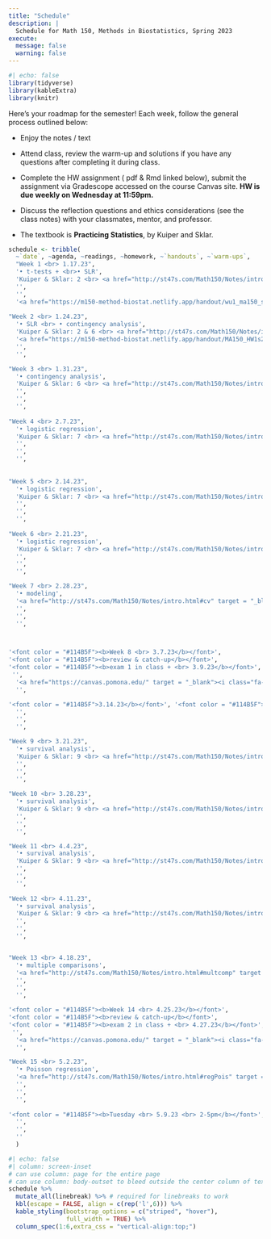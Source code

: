 ```yaml
---
title: "Schedule"
description: |
  Schedule for Math 150, Methods in Biostatistics, Spring 2023
execute: 
  message: false
  warning: false
---
```


```r
#| echo: false
library(tidyverse)
library(kableExtra)
library(knitr)
```

Here's your roadmap for the semester! Each week, follow the general process outlined below:

-   Enjoy the notes / text <i class="fas fa-book-open"></i>

-   Attend class, review the <i class="fas fa-pencil-alt"></i>warm-up and solutions if you have any questions after completing it during class.

-   Complete the HW assignment (<i class="fa-solid fa-file-pdf"></i> pdf & <i class="fa-brands fa-r-project"></i> Rmd linked below), <i class="fa-solid fa-paper-plane"></i> submit the assignment via Gradescope accessed on the course Canvas site.  <b>HW is due weekly on Wednesday at 11:59pm.</b>

-   Discuss the reflection questions <i class="fas fa-lightbulb" target="_blank"></i> and ethics considerations <i class="fas fa-balance-scale"></i> (see the <i class="fas fa-book-open"></i> class notes) with your classmates, mentor, and professor.

-   The textbook is **Practicing Statistics**, by Kuiper and Sklar.


```r
schedule <- tribble(
  ~`date`, ~agenda, ~readings, ~homework, ~`handouts`, ~`warm-ups`,
  "Week 1 <br> 1.17.23", 
  '• t-tests + <br>• SLR',
  'Kuiper & Sklar: 2 <br> <a href="http://st47s.com/Math150/Notes/intro.html#intro" target = "_blank"><i class="fas fa-book-open"></i> introduction</a> <br> <a href="http://st47s.com/Math150/Notes/t-tests-vs-slr.html#ttest" target = "_blank"><i class="fas fa-book-open"></i> t-test</a> <br> <a href="http://st47s.com/Math150/Notes/t-tests-vs-slr.html#tslr" target = "_blank"><i class="fas fa-book-open"></i> t-test as SLR</a>', 
  '',
  '',
  '<a href="https://m150-method-biostat.netlify.app/handout/wu1_ma150_s23.pdf" target = "_blank"><i class="fas fa-pencil-alt"></i> WU 1</a> <br> <a href="https://m150-method-biostat.netlify.app/hw/wu2_ma150_s23.pdf" target = "_blank"><i class="fas fa-pencil-alt"></i> WU 2</a>',
  
"Week 2 <br> 1.24.23", 
  '• SLR <br> • contingency analysis',
  'Kuiper & Sklar: 2 & 6 <br> <a href="http://st47s.com/Math150/Notes/intro.html#slr" target = "_blank"><i class="fas fa-book-open"></i> SLR</a> <br> <a href="http://st47s.com/Math150/Notes/intro.html#fisher" target = "_blank"><i class="fas fa-book-open"></i> Fisher&#39;s Exact Test</a> <br> <a href="http://st47s.com/Math150/Notes/intro.html#catest" target = "_blank"><i class="fas fa-book-open"></i> categorical analysis</a>', 
  '<a href="https://m150-method-biostat.netlify.app/handout/MA150_HW1s23.pdf" target = "_blank"><i class="fa-solid fa-file-pdf"></i> HW1 pdf</a> <br> <a href="https://m150-method-biostat.netlify.app/handout/MA150_HW1s23.Rmd" target = "_blank"><i class="fa-brands fa-r-project"></i> HW1 Rmd</a> <br> <a href="https://canvas.pomona.edu/" target = "_blank"><i class="fa-solid fa-paper-plane"></i> HW1 turn-in</a>',
  '',
  '',

"Week 3 <br> 1.31.23",   
  '• contingency analysis',
  'Kuiper & Sklar: 6 <br> <a href="http://st47s.com/Math150/Notes/intro.html#studies" target = "_blank"><i class="fas fa-book-open"></i> types of studies</a> <br> <a href="http://st47s.com/Math150/Notes/intro.html#rr" target = "_blank"><i class="fas fa-book-open"></i> RR and CI</a> <br> <a href="http://st47s.com/Math150/Notes/intro.html#or" target = "_blank"><i class="fas fa-book-open"></i> OR and CI</a>',
  '',
  '',
  '',
  
"Week 4 <br> 2.7.23", 
  '• logistic regression',
  'Kuiper & Sklar: 7 <br> <a href="http://st47s.com/Math150/Notes/intro.html#logmodel" target = "_blank"><i class="fas fa-book-open"></i> logistic regression</a> <br> <a href="http://st47s.com/Math150/Notes/intro.html#logMLE" target = "_blank"><i class="fas fa-book-open"></i> MLE</a>',
  '',
  '',
  '',
  
  
"Week 5 <br> 2.14.23",
  '• logistic regression',
  'Kuiper & Sklar: 7 <br> <a href="http://st47s.com/Math150/Notes/intro.html#loging" target = "_blank"><i class="fas fa-book-open"></i> inference, logistic regression</a> <br> <a href="http://st47s.com/Math150/Notes/intro.html#logMLE" target = "_blank"><i class="fas fa-book-open"></i> multiple logistic regression</a>',
  '',
  '',
  '',
  
"Week 6 <br> 2.21.23", 
  '• logistic regression',
  'Kuiper & Sklar: 7 <br> <a href="http://st47s.com/Math150/Notes/intro.html#logstep" target = "_blank"><i class="fas fa-book-open"></i> model building</a> <br> <a href="http://st47s.com/Math150/Notes/intro.html#roc" target = "_blank"><i class="fas fa-book-open"></i> ROC</a>',
  '',
  '',
  '',

"Week 7 <br> 2.28.23", 
  '• modeling',
  '<a href="http://st47s.com/Math150/Notes/intro.html#cv" target = "_blank"><i class="fas fa-book-open"></i> cross validation</a> <br> <a href="http://st47s.com/Math150/Notes/intro.html#tidymodels" target = "_blank"><i class="fas fa-book-open"></i> `tidymodels`</a>',
  '',
  '',
  '',



'<font color = "#114B5F"><b>Week 8 <br> 3.7.23</b></font>', 
'<font color = "#114B5F"><b>review & catch-up</b></font>',
'<font color = "#114B5F"><b>exam 1 in class + <br> 3.9.23</b></font>',
 '',
  '<a href="https://canvas.pomona.edu/" target = "_blank"><i class="fa-solid fa-paper-plane"></i> see Canvas</a> for sample exam 1 Q & sol',
  '',

'<font color = "#114B5F">3.14.23</b></font>', '<font color = "#114B5F"><b>Spring Break</b></font>',"", 
  '',
  '',
  '',      

"Week 9 <br> 3.21.23", 
  '• survival analysis',
  'Kuiper & Sklar: 9 <br> <a href="http://st47s.com/Math150/Notes/intro.html#timedata" target = "_blank"><i class="fas fa-book-open"></i> time to event </a> <br> <a href="http://st47s.com/Math150/Notes/intro.html#KM" target = "_blank"><i class="fas fa-book-open"></i> KM curves</a> <br> <a href="http://st47s.com/Math150/Notes/intro.html#KMCI" target = "_blank"><i class="fas fa-book-open"></i> KM CI</a>',
  '',
  '',
  '', 
  
"Week 10 <br> 3.28.23", 
  '• survival analysis',
  'Kuiper & Sklar: 9 <br> <a href="http://st47s.com/Math150/Notes/intro.html#logrank" target = "_blank"><i class="fas fa-book-open"></i> log rank tests </a> <br> <a href="http://st47s.com/Math150/Notes/intro.html#hazfunc" target = "_blank"><i class="fas fa-book-open"></i> hazard functions</a>',
  '',
  '',
  '', 

"Week 11 <br> 4.4.23", 
  '• survival analysis',
  'Kuiper & Sklar: 9 <br> <a href="http://st47s.com/Math150/Notes/intro.html#coxph" target = "_blank"><i class="fas fa-book-open"></i> Cox PH model </a> <br> <a href="http://st47s.com/Math150/Notes/intro.html#multcoxph" target = "_blank"><i class="fas fa-book-open"></i> multiple Cox PH</a>',
  '',
  '',
  '', 
  
"Week 12 <br> 4.11.23", 
  '• survival analysis',
  'Kuiper & Sklar: 9 <br> <a href="http://st47s.com/Math150/Notes/intro.html#testingph" target = "_blank"><i class="fas fa-book-open"></i> assessing PH </a> <br> <a href="http://st47s.com/Math150/Notes/intro.html#Ioannidis" target = "_blank"><i class="fas fa-book-open"></i> most published research</a>',
  '',
  '',
  '',  


"Week 13 <br> 4.18.23", 
  '• multiple comparisons',
  '<a href="http://st47s.com/Math150/Notes/intro.html#multcomp" target = "_blank"><i class="fas fa-book-open"></i> multiple comparisons </a> <br> <a href="http://st47s.com/Math150/Notes/intro.html#qvals" target = "_blank"><i class="fas fa-book-open"></i> false discovery rate</a> <br> <a href="http://st47s.com/Math150/Notes/intro.html#interim" target = "_blank"><i class="fas fa-book-open"></i> interim analyses</a>',
  '',
  '',
  '',  

'<font color = "#114B5F"><b>Week 14 <br> 4.25.23</b></font>', 
'<font color = "#114B5F"><b>review & catch-up</b></font>',
'<font color = "#114B5F"><b>exam 2 in class + <br> 4.27.23</b></font>',
 '',
  '<a href="https://canvas.pomona.edu/" target = "_blank"><i class="fa-solid fa-paper-plane"></i> see Canvas</a> for sample exam 2 Q & sol',
  '',

"Week 15 <br> 5.2.23", 
  '• Poisson regression',
  '<a href="http://st47s.com/Math150/Notes/intro.html#regPois" target = "_blank"><i class="fas fa-book-open"></i> Poisson regression </a>',
  '',
  '',
  '',  
  
'<font color = "#114B5F"><b>Tuesday <br> 5.9.23 <br> 2-5pm</b></font>', '<font color = "#114B5F"><b>Final Project </b></font>',"", 
  '',
  '',
  ''   
  )
```


```r
#| echo: false
#| column: screen-inset
# can use column: page for the entire page
# can use column: body-outset to bleed outside the center column of text
schedule %>% 
  mutate_all(linebreak) %>% # required for linebreaks to work
  kbl(escape = FALSE, align = c(rep('l',6))) %>%
  kable_styling(bootstrap_options = c("striped", "hover"),
                full_width = TRUE) %>%
  column_spec(1:6,extra_css = "vertical-align:top;")
```




